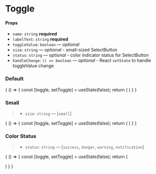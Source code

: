 
<Meta title="Forms/Toggle" component={Toggle} />

# Toggle

#### Props

- `name`: `string` **required**
- `labelText`: `string` **required**
- `toggleValue`: `boolean` — _optional_
- `size`: `string` — _optional_ - small-sized SelectButton
- `status`: `string` — _optional_ - color indicator status for SelectButton
- `handleChange`: `() => boolean` — _optional_ - React `setState` to handle toggleValue change

### Default

<Preview>
  <Story name="default">
    {
        () => {
          const [toggle, setToggle] = useState(false);
          return (
              <Toggle labelText="Default" name="default" toggleValue={toggle} handleSelect={setToggle} />
          )
        }
      }
  </Story>
</Preview>

### Small

> - `size`: `string` — [`small`]

<Preview>
  <Story name="small">
    {
        () => {
          const [toggle, setToggle] = useState(false);
          return (
              <Toggle size="small" labelText="Small" name="small" toggleValue={toggle} handleSelect={setToggle} />
          )
        }
      }
  </Story>
</Preview>

### Color Status

> - `status`: `string` — [`success`, `danger`, `warning`, `notification`]

<Preview>
  <Story name="status">
    {
        () => {
          const [toggle, setToggle] = useState(false);
          return (
            <div>
              <p>
                <Toggle status="success" labelText="Success!" name="success" toggleValue={toggle} handleSelect={setToggle}/>
              </p>
              <p>
                <Toggle status="danger" labelText="Danger" name="danger" toggleValue={toggle} handleSelect={setToggle}/>
              </p>
              <p>
                <Toggle status="warning" labelText="Warning" name="warning" toggleValue={toggle} handleSelect={setToggle}/>
              </p>
              <p>
                <Toggle status="notification" labelText="Notification" name="notification" toggleValue={toggle} handleSelect={setToggle}/>
              </p>
            </div>
          )
        }
      }
  </Story>
</Preview>
